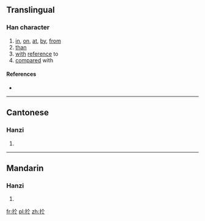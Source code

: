 {{also|于}}
==Translingual==

===Han character===
{{Han char|rn=64|rad=手|as=04|sn=7|four=|canj=手人卜 (QOY)|ids=⿰[[扌]][[仒]]}}

# [[in]], [[on]], [[at]], [[by]], [[from]]
# [[than]]
# [[with]] [[reference]] to
# [[compare]]d with

====References====
* {{Han ref|kx=0419.040|dkj=11839|dj=0765.270|hdz=31840.050|uh=6275|ud=25205}}

----

==Cantonese==

===Hanzi===
{{yue-hanzi|jyut=[[jyu1]]|y=yu1}}

# {{defn|lang=yue|sort=手04}}

----

==Mandarin==

===Hanzi===
{{cmn-hanzi|pin=[[yú]] ([[yu2]])|wg=yü<sup>2</sup>}}

# {{defn|lang=cmn|sort=手04}}

[[fr:扵]]
[[pl:扵]]
[[zh:扵]]